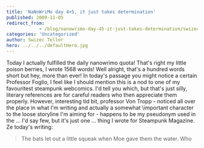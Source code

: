 ```yaml
---
title: 'NaNoWriMo day 4+5, it just takes determination'
published: 2009-11-05
redirect_from: 
            - /blog/nanowrimo-day-45-it-just-takes-determination/swizec/807
categories: 'Uncategorized'
author: Swizec Teller
hero: ../../../defaultHero.jpg
---
```

Today I actually fulfilled the daily nanowrimo quota! That's right my little poison berries, I wrote 1568 words! Well alright, that's a hundred words short but hey, more than ever! In today's passage you might notice a certain Professor Foglio, I feel like I should mention this is a nod to one of my favouritest steampunk webcomics. I'd tell you which, but that's just silly, literary references are for careful readers who then appreciate them properly. However, interesting tid bit, professor Von Tropp - noticed all over the place in what I'm writing and actually a somewhat \\important character to the loose storyline I'm aiming for - happens to be my pseudonym used in the ... I'd say few, but it's just one ... thing I wrote for Steampunk Magazine. Ze today's writing:

> The bats let out a little squeak when Moe gave them the water. Who